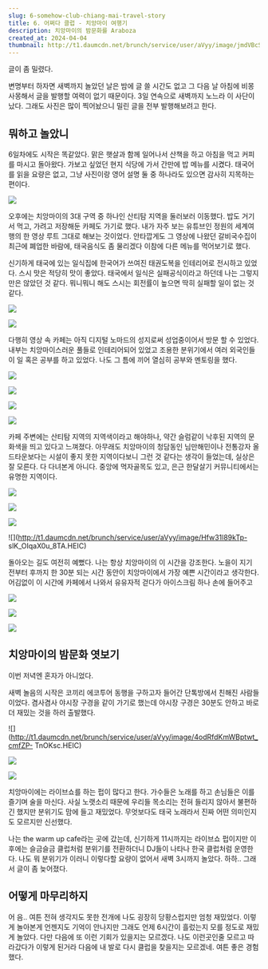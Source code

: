 ```yaml
---
slug: 6-somehow-club-chiang-mai-travel-story
title: 6. 어쩌다 클럽 - 치앙마이 여행기
description: 치앙마이의 밤문화를 Araboza
created_at: 2024-04-04
thumbnail: http://t1.daumcdn.net/brunch/service/user/aVyy/image/jmdVBcSMe-2pffyY9YgE13mMdzI.HEIC
---
```


글이 좀 밀렸다.

변명부터 하자면 새벽까지 놀았던 날은 밤에 글 쓸 시간도 없고 그 다음 날 아침에 비몽사몽해서 글을 발행할 여력이 없기 때문이다. 3일
연속으로 새벽까지 노느라 이 사단이 났다. 그래도 사진은 많이 찍어놨으니 밀린 글을 전부 발행해보려고 한다.

## **뭐하고 놀았니**

6일차에도 시작은 똑같았다. 맑은 햇살과 함께 일어나서 산책을 하고 아침을 먹고 커피를 마시고 돌아왔다. 가보고 싶었던 현지 식당에 가서
간만에 밥 메뉴를 시켰다. 태국어를 읽을 요량은 없고, 그냥 사진이랑 영어 설명 둘 중 하나라도 있으면 감사히 지목하는 편이다.

![](http://t1.daumcdn.net/brunch/service/user/aVyy/image/awjQbwpirOvwdpWt8c1m4-63SHQ.HEIC)

오후에는 치앙마이의 3대 구역 중 하나인 산티탐 지역을 둘러보러 이동했다. 밥도 거기서 먹고, 가려고 저장해둔 카페도 가기로 했다. 내가
자주 보는 유튜브인 정원의 세계여행의 한 영상 루트 그대로 해보는 것이었다. 안타깝게도 그 영상에 나왔던 갈비국수집이 최근에 폐업한 바람에,
태국음식도 좀 물리겠다 이참에 다른 메뉴를 먹어보기로 했다.

신기하게 태국에 있는 일식집에 한국어가 쓰여진 태권도복을 인테리어로 전시하고 있었다. 스시 맛은 적당히 맛이 좋았다. 태국에서 일식은
실패공식이라고 하던데 나는 그렇지만은 않았던 것 같다. 뭐니뭐니 해도 스시는 회전률이 높으면 딱히 실패할 일이 없는 것 같다.

![](http://t1.daumcdn.net/brunch/service/user/aVyy/image/J3RD4Bq0E1UwJ3_BTY0eavLwjiI.HEIC)

![](http://t1.daumcdn.net/brunch/service/user/aVyy/image/1zRj8othaUm_x4Mj6uK_V6OedUo.HEIC)

다행히 영상 속 카페는 아직 디지털 노마드의 성지로써 성업중이어서 방문 할 수 있었다. 내부는 치앙마이스러운 풀들로 인테리어되어 있었고
조용한 분위기에서 여러 외국인들이 일 혹은 공부를 하고 있었다. 나도 그 틈에 끼어 열심히 공부와 멘토링을 했다.

![](http://t1.daumcdn.net/brunch/service/user/aVyy/image/N41WEXNb94OcuJaI5yFpaPYmI8M.HEIC)

![](http://t1.daumcdn.net/brunch/service/user/aVyy/image/mLeWgWYi9lexanH9gSOFpVK9itY.HEIC)

![](http://t1.daumcdn.net/brunch/service/user/aVyy/image/XqadeV-1L9ffJ64Swk1121vmQXg.HEIC)

![](http://t1.daumcdn.net/brunch/service/user/aVyy/image/BB1N7cDrq7m2shUzKibA2iR7PMk.HEIC)

카페 주변에는 산티탐 지역의 지역색이라고 해야하나, 약간 슬럼같이 낙후된 지역의 문화색을 띄고 있다고 느껴졌다. 아무래도 치앙마이의 청담동인
님만해민이나 전통강자 올드타운보다는 시설이 좋지 못한 지역이다보니 그런 것 같다는 생각이 들었는데, 실상은 잘 모른다. 다 다녀본게 아니다.
중앙에 먹자골목도 있고, 은근 한달살기 커뮤니티에서는 유명한 지역이다.

![](http://t1.daumcdn.net/brunch/service/user/aVyy/image/-VhtwgSFUxun1TAR85vufxRkzuE.HEIC)

![](http://t1.daumcdn.net/brunch/service/user/aVyy/image/acL6xIkocpRGLEhf3PxMgYRGd4U.HEIC)

![](http://t1.daumcdn.net/brunch/service/user/aVyy/image/JLz5exW0i1yMdKvBu0E2teUcz9E.HEIC)

![](http://t1.daumcdn.net/brunch/service/user/aVyy/image/Hfw31l89kTp-
slK_OIqaX0u_8TA.HEIC)

돌아오는 길도 여전히 예뻤다. 나는 항상 치앙마이의 이 시간을 강조한다. 노을이 지기 전부터 후까지 한 30분 되는 시간 동안이 치앙마이에서
가장 예쁜 시간이라고 생각한다. 어김없이 이 시간에 카페에서 나와서 유유자적 걷다가 아이스크림 하나 손에 들어주고

![](http://t1.daumcdn.net/brunch/service/user/aVyy/image/oLsjNwKqQ_VpvGnhEuEMfSIud6A.HEIC)

![](http://t1.daumcdn.net/brunch/service/user/aVyy/image/jiksysH7-UT84FuO6Gx9m8OU0Bg.heic)

![](http://t1.daumcdn.net/brunch/service/user/aVyy/image/rzxCVR26Iig6rzzbel9N8HSwFnY.HEIC)

## **치앙마이의 밤문화 엿보기**

이번 저녁엔 혼자가 아니었다.

새벽 놀음의 시작은 코끼리 에코투어 동행을 구하고자 들어간 단톡방에서 친해진 사람들이었다. 겸사겸사 야시장 구경을 같이 가기로 했는데 야시장
구경은 30분도 안하고 바로 더 재밌는 것을 하러 출발했다.

![](http://t1.daumcdn.net/brunch/service/user/aVyy/image/4odRfdKmWBptwt_cmfZP-
TnOKsc.HEIC)

![](http://t1.daumcdn.net/brunch/service/user/aVyy/image/vo0_u794j6hAPkAmlUwGO2-uy1o.HEIC)

![](http://t1.daumcdn.net/brunch/service/user/aVyy/image/LHA4oRWS8GImBiV2M4yabC5do-8.HEIC)

치앙마이에는 라이브쇼를 하는 펍이 많다고 한다. 가수들은 노래를 하고 손님들은 이를 즐기며 술을 마신다. 사실 노랫소리 때문에 우리들
목소리는 전혀 들리지 않아서 불편하긴 했지만 분위기도 맘에 들고 재밌었다. 무엇보다도 태국 노래라서 진짜 어떤 의미인지도 모르지만 신선했다.

나는 the warm up cafe라는 곳에 갔는데, 신기하게 11시까지는 라이브쇼 펍이지만 이후에는 슬금슬금 클럽처럼 분위기를 전환하더니
DJ들이 나타나 한국 클럽처럼 운영한다. 나도 뭐 분위기가 이러니 이렇다할 요량이 없어서 새벽 3시까지 놀았다. 하하.. 그래서 글이 좀
늦어졌다.

## **어떻게 마무리하지**

어 음.. 여튼 전혀 생각지도 못한 전개에 나도 굉장히 당황스럽지만 엄청 재밌었다. 이렇게 놀아본게 언젠지도 기억이 안나지만 그래도 언제
6시간이 흘렀는지 모를 정도로 재밌게 놀았다. 다만 다음에 또 이런 기회가 있을지는 모르겠다. 나도 이런곳인줄 모르고 따라갔다가 이렇게
된거라 다음에 내 발로 다시 클럽을 찾을지는 모르겠네. 여튼 좋은 경험 했다.
